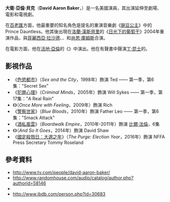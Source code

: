 {{expand|time=2016-12-23T13:29:32+00:00}}
{{no footnotes|time=2016-12-23T13:29:32+00:00}}
{{noteTA
|G1=TV
|G2=Movie
|1=zh-hk:愛情標尾會; zh-tw:如此這般; zh-cn:情到自然明;
}}
{{Infobox person
|name = 大衛·亞倫·貝克<br />David Aaron Baker
|birth_date = {{birth date and age|1963|8|14}}
|birth_place = 美國[[北卡羅萊納州|北卡羅萊納州]][[達勒姆_(北卡羅來納州)|達勒姆]]
}}

'''大衛·亞倫·貝克'''（'''David Aaron Baker'''，{{bd|1963年|8月14日}}）是一名美國演員，其出演延伸至劇場、電影和電視劇。

在[[百老匯劇院|百老匯]]方面，他最重要的知名角色是{{link-en|第53屆東尼獎|53rd Tony Awards|1999年東尼獎}}提名的重演音樂劇《[[豌豆公主|豌豆公主]]》中的Prince Dauntless。他其後出現在[[洛蘭·漢斯貝里|洛蘭·漢斯貝里]]的《[[日光下的葡萄干|日光下的葡萄干]]》2004年重演作品，與[[菲麗西亞·拉沙德|菲麗西亞·拉沙德]]、{{link-en|奧德拉·麥克唐納德|Audra McDonald}}、{{link-en|莎娜·拉森|Sanaa Lathan}}和[[尚恩·庫姆斯|尚恩·庫姆斯]]合演。

在電影方面，他在[[活地·亞倫|活地·亞倫]]的《{{link-en|美蓮達與美蓮達|Melinda and Melinda}}》中演出。他在有聲書中聲演[[丁·昆士|丁·昆士]]的{{link-en|Odd Thomas (character)|Odd Thomas (character)|Odd Thomas}}。

== 影視作品 ==
*《[[色慾都市|色慾都市]]》（''Sex and the City''，1998年）飾演 Ted —— 第一季，第6集："Secret Sex"
*《[[犯罪心理_(電視劇)|犯罪心理]]》（''Criminal Minds''，2005年）飾演 Will Sykes —— 第一季，第17集："A Real Rain"
*《{{link-en|再次心动 (電影)|Once More with Feeling (film)|再次心动}}》（''Once More with Feeling''，2009年）飾演 Rich
*《[[警察世家|警察世家]]》（''Blue Bloods''，2010年）飾演 Father Leo —— 第一季，第6集："Smack Attack"
*《[[酒私風雲|酒私風雲]]》（''Boardwalk Empire''，2010年-2011年）飾演 [[威廉·J·法倫_(律師)|比爾·法倫]]，6集
*《{{link-en|愛情標尾會|And So It Goes (film)}}》（''And So It Goes''，2014年）飾演 David Shaw
*《[[國定殺戮日：大選之年|國定殺戮日：大選之年]]》（''The Purge: Election Year''，2016年）飾演 NFFA Press Secretary Tommy Roseland

== 參考資料 ==
*http://www.tv.com/people/david-aaron-baker/ {{Wayback|url=http://www.tv.com/people/david-aaron-baker/ |date=20200705023229 }}
*http://www.randomhouse.com/audio/catalog/author.php?authorid=58146{{Dead link|date=2019年10月 |bot=InternetArchiveBot |fix-attempted=yes }}
*{{IMDb name|0048379|David Aaron Baker}}
*http://www.ibdb.com/person.php?id=30683 {{Wayback|url=http://www.ibdb.com/person.php?id=30683 |date=20140107184019 }}